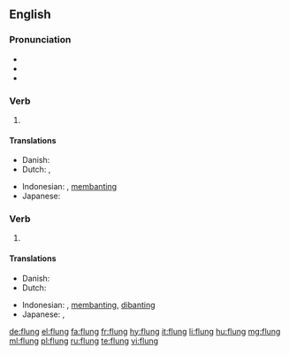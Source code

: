 ==English==

===Pronunciation===
* {{IPA|/ˈflʌŋ/|lang=en}}
* {{audio|en-us-flung.ogg|Audio (US)|lang=en}}
* {{rhymes|ʌŋ|lang=en}}

===Verb===
{{head|en|verb form}}

# {{en-simple past of|fling}}

====Translations====
{{trans-top|past tense of ''to fling''}}
* Danish: {{t|da|kastede}}
* Dutch: {{t+|nl|smeet}}, {{t+|nl|smeten}}
{{trans-mid}}
* Indonesian: {{t+|id|banting}}, [[banting|membanting]]
* Japanese: {{t|ja|投げた|tr=[[なげた]], nageta}}
{{trans-bottom}}

===Verb===
{{head|en|past participle}}

# {{past participle of|fling|lang=en}}

====Translations====
{{trans-top|past participle of ''to fling''}}
* Danish: {{t|da|kastet}}
* Dutch: {{t+|nl|gesmeten}}
{{trans-mid}}
* Indonesian: {{t+|id|banting}}, [[banting|membanting]], [[banting|dibanting]]
* Japanese: {{t|ja|投げた|tr=[[なげた]], nageta}}, {{t|ja|投げられた|tr=[[なげられた]], nagerareta}}
{{trans-bottom}}

[[de:flung]]
[[el:flung]]
[[fa:flung]]
[[fr:flung]]
[[hy:flung]]
[[it:flung]]
[[li:flung]]
[[hu:flung]]
[[mg:flung]]
[[ml:flung]]
[[pl:flung]]
[[ru:flung]]
[[te:flung]]
[[vi:flung]]